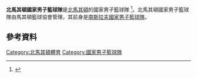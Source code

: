 '''北馬其頓國家男子籃球隊'''是[[北馬其頓|北馬其頓]]的國家男子籃球隊 <ref>{{Cite web |url=http://www.eurobasket2011.com/en/default.asp?cid=%7B13FE876A-D668-47E5-BFDF-C043215442BF%7D&compID=%7BD166E39E-2323-4863-B229-76357A926FA2%7D&season=2011&roundID=7526&gameID=7983-C-11-4 |title=F.Y.R. of Macedonia at EuroBasket 2011 |access-date=2022-06-08 |archive-date=2012-08-20 |archive-url=https://web.archive.org/web/20120820050537/http://www.eurobasket2011.com/en/default.asp?cid=%7B13FE876A-D668-47E5-BFDF-C043215442BF%7D&compID=%7BD166E39E-2323-4863-B229-76357A926FA2%7D&season=2011&roundID=7526&gameID=7983-C-11-4 }}</ref>。北馬其頓國家男子籃球隊由馬其頓籃球協會管理，其前身是[[南斯拉夫國家男子籃球隊|南斯拉夫國家男子籃球隊]]。

== 參考資料 ==
{{reflist}}

[[Category:北馬其頓體育|Category:北馬其頓體育]]
[[Category:國家男子籃球隊|Category:國家男子籃球隊]]
{{stub}}